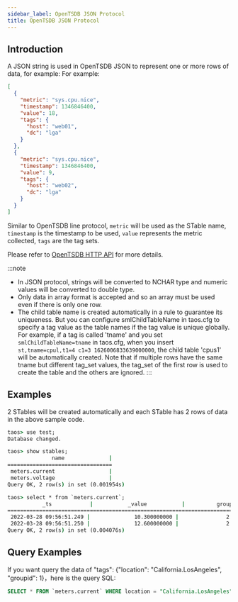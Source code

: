 ```yaml
---
sidebar_label: OpenTSDB JSON Protocol
title: OpenTSDB JSON Protocol
---
```



## Introduction

A JSON string is used in OpenTSDB JSON to represent one or more rows of data, for example: For example:

```json
[
  {
    "metric": "sys.cpu.nice",
    "timestamp": 1346846400,
    "value": 18,
    "tags": {
      "host": "web01",
      "dc": "lga"
    }
  },
  {
    "metric": "sys.cpu.nice",
    "timestamp": 1346846400,
    "value": 9,
    "tags": {
      "host": "web02",
      "dc": "lga"
    }
  }
]
```

Similar to OpenTSDB line protocol, `metric` will be used as the STable name, `timestamp` is the timestamp to be used, `value` represents the metric collected, `tags` are the tag sets.

Please refer to [OpenTSDB HTTP API](http://opentsdb.net/docs/build/html/api_http/put.html) for more details.

:::note

- In JSON protocol, strings will be converted to NCHAR type and numeric values will be converted to double type.
- Only data in array format is accepted and so an array must be used even if there is only one row.
- The child table name is created automatically in a rule to guarantee its uniqueness. But you can configure smlChildTableName in taos.cfg to specify a tag value as the table names if the tag value is unique globally. For example, if a tag is called 'tname' and you set `smlChildTableName=tname` in taos.cfg, when you insert `st,tname=cpul,t1=4 c1=3 1626006833639000000`, the child table 'cpus1' will be automatically created. Note that if multiple rows have the same tname but different tag_set values, the tag_set of the first row is used to create the table and the others are ignored.
:::

## Examples

<Tabs defaultValue="java" groupId="lang">
  <TabItem label="Java" value="java">
    <JavaJson />
  </TabItem>
  <TabItem label="Python" value="Python">
    <PyJson />
  </TabItem>
  <TabItem label="Go" value="go">
    <GoJson />
  </TabItem>
  <TabItem label="Node.js" value="nodejs">
    <NodeJson />
  </TabItem>
  <TabItem label="C#" value="csharp">
    <CsJson />
  </TabItem>
  <TabItem label="C" value="c">
    <CJson />
  </TabItem>
</Tabs>

2 STables will be created automatically and each STable has 2 rows of data in the above sample code.

```cmd
taos> use test;
Database changed.

taos> show stables;
              name              |
=================================
 meters.current                 |
 meters.voltage                 |
Query OK, 2 row(s) in set (0.001954s)

taos> select * from `meters.current`;
           _ts            |           _value           |          groupid          |            location            |
===================================================================================================================
 2022-03-28 09:56:51.249 |              10.300000000 |               2.000000000 | California.SanFrancisco               |
 2022-03-28 09:56:51.250 |              12.600000000 |               2.000000000 | California.SanFrancisco               |
Query OK, 2 row(s) in set (0.004076s)
```

## Query Examples

If you want query the data of "tags": {"location": "California.LosAngeles", "groupid": 1}，here is the query SQL:

```sql
SELECT * FROM `meters.current` WHERE location = "California.LosAngeles" AND groupid = 3;
```
